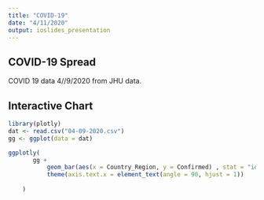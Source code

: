 ```yaml
---
title: "COVID-19"
date: "4/11/2020"
output: ioslides_presentation
---
```

## COVID-19 Spread

COVID 19 data 4//9/2020 from JHU data.


## Interactive Chart

```r
library(plotly)
dat <- read.csv("04-09-2020.csv")
gg <- ggplot(data = dat)

ggplotly(
       gg +
           geom_bar(aes(x = Country_Region, y = Confirmed) , stat = "identity", position = position_identity()) + 
           theme(axis.text.x = element_text(angle = 90, hjust = 1))
    
    )
```

